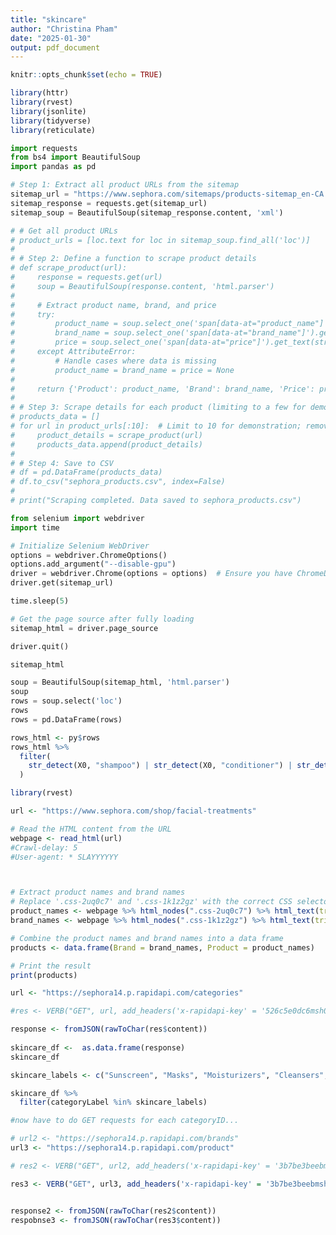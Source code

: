```yaml
---
title: "skincare"
author: "Christina Pham"
date: "2025-01-30"
output: pdf_document
---
```


```r
knitr::opts_chunk$set(echo = TRUE)
```

```r
library(httr)
library(rvest)
library(jsonlite)
library(tidyverse)
library(reticulate)
```

```python
import requests
from bs4 import BeautifulSoup
import pandas as pd

# Step 1: Extract all product URLs from the sitemap
sitemap_url = "https://www.sephora.com/sitemaps/products-sitemap_en-CA.xml"
sitemap_response = requests.get(sitemap_url)
sitemap_soup = BeautifulSoup(sitemap_response.content, 'xml')

# # Get all product URLs
# product_urls = [loc.text for loc in sitemap_soup.find_all('loc')]
# 
# # Step 2: Define a function to scrape product details
# def scrape_product(url):
#     response = requests.get(url)
#     soup = BeautifulSoup(response.content, 'html.parser')
# 
#     # Extract product name, brand, and price
#     try:
#         product_name = soup.select_one('span[data-at="product_name"]').get_text(strip=True)
#         brand_name = soup.select_one('span[data-at="brand_name"]').get_text(strip=True)
#         price = soup.select_one('span[data-at="price"]').get_text(strip=True)
#     except AttributeError:
#         # Handle cases where data is missing
#         product_name = brand_name = price = None
# 
#     return {'Product': product_name, 'Brand': brand_name, 'Price': price, 'URL': url}
# 
# # Step 3: Scrape details for each product (limiting to a few for demo purposes)
# products_data = []
# for url in product_urls[:10]:  # Limit to 10 for demonstration; remove the limit as needed
#     product_details = scrape_product(url)
#     products_data.append(product_details)
# 
# # Step 4: Save to CSV
# df = pd.DataFrame(products_data)
# df.to_csv("sephora_products.csv", index=False)
# 
# print("Scraping completed. Data saved to sephora_products.csv")
```

```python
from selenium import webdriver
import time

# Initialize Selenium WebDriver
options = webdriver.ChromeOptions()
options.add_argument("--disable-gpu")
driver = webdriver.Chrome(options = options)  # Ensure you have ChromeDriver installed
driver.get(sitemap_url)

time.sleep(5)

# Get the page source after fully loading
sitemap_html = driver.page_source

driver.quit()

sitemap_html
```

```python
soup = BeautifulSoup(sitemap_html, 'html.parser')
soup
rows = soup.select('loc')
rows
rows = pd.DataFrame(rows)
```

```r
rows_html <- py$rows
rows_html %>% 
  filter(
    str_detect(X0, "shampoo") | str_detect(X0, "conditioner") | str_detect(X0, "cleanser") | str_detect(X0, "cleanse") | str_detect(X0, "cleansing") | str_detect(X0, "cream") | str_detect(X0, "creme") | str_detect(X0, "moisturizer") | str_detect(X0, "toner") | str_detect(X0, "serum") | str_detect(X0, "mask")
  )
```


```r
library(rvest)

url <- "https://www.sephora.com/shop/facial-treatments"

# Read the HTML content from the URL
webpage <- read_html(url)
#Crawl-delay: 5
#User-agent: * SLAYYYYYY



# Extract product names and brand names
# Replace '.css-2uq0c7' and '.css-1k1z2gz' with the correct CSS selectors based on the website's HTML
product_names <- webpage %>% html_nodes(".css-2uq0c7") %>% html_text(trim = TRUE)
brand_names <- webpage %>% html_nodes(".css-1k1z2gz") %>% html_text(trim = TRUE)

# Combine the product names and brand names into a data frame
products <- data.frame(Brand = brand_names, Product = product_names)

# Print the result
print(products)

```


```r
url <- "https://sephora14.p.rapidapi.com/categories"

#res <- VERB("GET", url, add_headers('x-rapidapi-key' = '526c5e0dc6msh087f830c8e919e9p1e88d8jsnaf27c82584b0', 'x-rapidapi-host' = 'sephora14.p.rapidapi.com'), content_type("application/octet-stream"))

response <- fromJSON(rawToChar(res$content))
 
skincare_df <-  as.data.frame(response)
skincare_df

skincare_labels <- c("Sunscreen", "Masks", "Moisturizers", "Cleansers", "Eye Care", "Lip Balms & Treatments", "Treatments")
```

```r
skincare_df %>% 
  filter(categoryLabel %in% skincare_labels)

#now have to do GET requests for each categoryID...

```

```r

# url2 <- "https://sephora14.p.rapidapi.com/brands"
url3 <- "https://sephora14.p.rapidapi.com/product"

# res2 <- VERB("GET", url2, add_headers('x-rapidapi-key' = '3b7be3beebmsh28e1ed34b1050dbp1b865bjsn0d534c08ab6e', 'x-rapidapi-host' = 'sephora14.p.rapidapi.com'), content_type("application/octet-stream"))

res3 <- VERB("GET", url3, add_headers('x-rapidapi-key' = '3b7be3beebmsh28e1ed34b1050dbp1b865bjsn0d534c08ab6e', 'x-rapidapi-host' = 'sephora14.p.rapidapi.com'), content_type("application/octet-stream"))


response2 <- fromJSON(rawToChar(res2$content))
respobnse3 <- fromJSON(rawToChar(res3$content))
```

